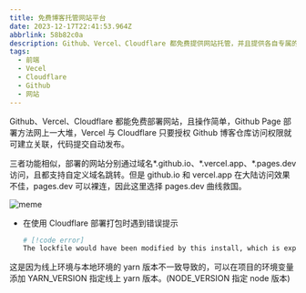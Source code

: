 ```yaml
---
title: 免费博客托管网站平台
date: 2023-12-17T22:41:53.964Z
abbrlink: 58b82c0a
description: Github、Vercel、Cloudflare 都免费提供网站托管，并且提供各自专属的域名 -- github.io、vercel.app、pages.dev。
tags:
  - 前端
  - Vecel
  - Cloudflare
  - Github
  - 网站
---
```




Github、Vercel、Cloudflare 都能免费部署网站，且操作简单，Github Page 部署方法网上一大堆，Vercel 与 Cloudflare 只要授权 Github 博客仓库访问权限就可建立关联，代码提交自动发布。

三者功能相似，部署的网站分别通过域名\*.github.io、\*.vercel.app、\*.pages.dev 访问，且都支持自定义域名跳转。但是 github.io 和 vercel.app 在大陆访问效果不佳，pages.dev 可以裸连，因此这里选择 pages.dev 曲线救国。

<Image src={image} alt="meme" loading="eager" />

- 在使用 Cloudflare 部署打包时遇到错误提示

  ```bash
  # [!code error]
  The lockfile would have been modified by this install, which is explicitly forbidden.
  ```

这是因为线上环境与本地环境的 yarn 版本不一致导致的，可以在项目的环境变量添加 YARN_VERSION 指定线上 yarn 版本。(NODE_VERSION 指定 node 版本)

